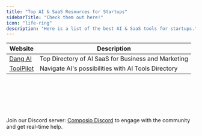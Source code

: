 ```yaml
---
title: "Top AI & SaaS Resources for Startups"
sidebarTitle: "Check them out here!"
icon: "life-ring"
description: "Here is a list of the best AI & SaaS tools for startups."
---
```


| Website | Description                           |
| -------- | ------------------------------------- |
| <a href="https://dang.ai/"> Dang AI </a> | Top Directory of AI SaaS for Business and Marketing |
| <a href="https://www.toolpilot.ai/"> ToolPilot </a> |  Navigate AI's possibilities with AI Tools Directory |

<br />
<br />
<br />
<br />
<br />

Join our Discord server: [Composio Discord](https://dub.composio.dev/discord) to engage with the community and get real-time help.
